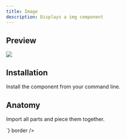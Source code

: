 ```yaml
---
title: Image
description: Displays a img component
---
```

## Preview

<Preview>
  <Image src="https://images.unsplash.com/photo-1447690709975-318628b14c57?ixlib=rb-1.2.1&ixid=MXwxMjA3fDB8MHxwaG90by1wYWdlfHx8fGVufDB8fHw%3D&auto=format&fit=crop&w=250&q=80" />
</Preview>

## Installation

Install the component from your command line.

<LiveProvider>
    <LiveEditor code={`npm install @odpf/apsara`} border/>
</LiveProvider>


## Anatomy
Import all parts and piece them together.

<LiveProvider>
    <LiveEditor code={`

<Image src="https://images.unsplash.com/photo-1447690709975-318628b14c57?ixlib=rb-1.2.1&ixid=MXwxMjA3fDB8MHxwaG90by1wYWdlfHx8fGVufDB8fHw%3D&auto=format&fit=crop&w=2550&q=80" />
`} border />
</LiveProvider>
